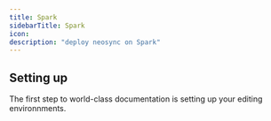 ```yaml
---
title: Spark
sidebarTitle: Spark
icon:
description: "deploy neosync on Spark"
---
```


## Setting up

The first step to world-class documentation is setting up your editing environnments.
